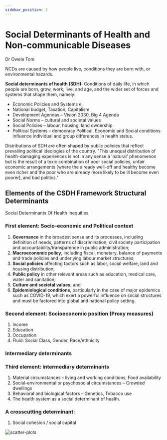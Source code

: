```yaml
---
sidebar_position: 2
---
```


# Social Determinants of Health and Non-communicable Diseases

Dr Owele Tom

NCDs are caused by how people live, conditions they are born with, or environmental hazards.

**Social determinants of health (SDH):** Conditions of daily life, in which people are born, grow, work, live, and age, and the wider set of forces and systems that shape them, namely:

- Economic Policies and Systems e.
- National budget, Taxation, Capitalism
- Development Agendas – Vision 2030, Big 4 Agenda
- Social Norms – cultural and societal values
- Social Policies – labour, housing, land ownership
- Political Systems – democracy Political, Economic and Social conditions influence individual and group differences in health status.

Distributions of SDH are often shaped by public policies that reflect prevailing political ideologies of the country. "This unequal distribution of health-damaging experiences is not in any sense a 'natural' phenomenon but is the result of a toxic combination of poor social policies, unfair economic arrangements [where the already well-off and healthy become even richer and the poor who are already more likely to be ill become even poorer], and bad politics."

## Elements of the CSDH Framework Structural Determinants

Social Determinants Of Health Inequities

### First element: Socio-economic and Political context

1. **Governance** in the broadest sense and its processes, including definition of needs, patterns of discrimination, civil society participation and accountability/transparence in public administration;
2. **Macroeconomic policy**, including fiscal, monetary, balance of payments and trade policies and underlying labour market structures;
3. **Social policies** affecting factors such as labor, social welfare, land and housing distribution;
4. **Public policy** in other relevant areas such as education, medical care, water and sanitation;
5. **Culture and societal values**; and
6. **Epidemiological conditions**, particularly in the case of major epidemics such as COVID-19, which exert a powerful influence on social structures and must be factored into global and national policy setting.

### Second element: Socioeconomic position (Proxy measures)

1. Income
2. Education
3. Occupation
4. Fluid: Social Class, Gender, Race/ethnicity

### Intermediary determinants

### Third element: intermediary determinants

1. Material circumstances – living and working conditions, Food availability
2. Social-environmental or psychosocial circumstances – Crowded dwellings
3. Behavioral and biological factors – Genetics, Tobacco use
4. The health system as a social determinant of health.

### A crosscutting determinant:

1. Social cohesion / social capital

<div style={{ display: 'flex', justifyContent: 'center' }}>
  <img src="https://i.imgur.com/z5MdzcK.png" alt="scatter-plots" />
</div>
